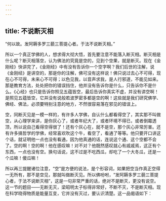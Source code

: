 ```yaml
---
---
---
```

title: 不说断灭相
---




“何以故。发阿耨多罗三藐三菩提心者。于法不说断灭相。”

所以一个真正学佛的人，想求得大彻大悟，首先要注意不能落入断灭相。断灭相是什么呢？断灭相落空，认为佛法的究竟是空的，见到个空果，就是断灭。现在《金刚经》快讲完了，《金刚经》中有没有告诉你一个空字啊？我们后世的注解，说《金刚经》是讲空的，那是你的注解，佛可没有这样说！佛只说过去心不可得，现在心不可得，未来心不可得；以色见我，以音声求我，是人行邪道，不能见如来。那是教育方法，处处把你的错误挡住，他并没有告诉你是什么，只告诉你不是什么。《心经》也只是告诉你照见五蕴皆空，最后告诉你真实不虚，并没有讲空啊！是照见五蕴皆空，它并没有说般若波罗密多都是空的啊！这些就是我们研究佛学、佛经、佛法，必须要特别注意的地方，不然很容易落在邪见的错误上。

空，同断灭见是一模一样的，有许多人学佛，自认什么都看得空了，其实那不叫做空，从心理学来讲，是你灰心了，或者年纪大了，或者环境不得已，或者倒霉透顶，所以说自己看得空得很了！还有个灰心在，就不是空，那个灰心非常厉害。还有许多搞哲学的学佛，经常喜欢吹这个牛，看空了，看通了等等。他只要开口讲这个话，就证明他一点也没有看通，因为他真通的话，连说这个通、这个空都不会了。空的啊！空的啊！他在感叹嘛！对不对？他既然感叹就心有戚戚焉，这正有个东西，一点也没有空。换句话说，这不过是不吃西瓜，却吃了一个大冬瓜，还是一个瓜嘛！傻瓜嘛！

所以再三提醒诸位注意，“空”是方便的说法，是个形容词，如果把空当作真正空得一无所有，那不是空见，那就叫做断灭见。所以佛吩咐，“发阿耨多罗三藐三菩提心者，于法不说断灭相”，这是一句非常严重的话，绝对不是断灭，更没有说空。这一节的题目——无断无灭，梁昭明太子标得非常好，不断不灭，不是断灭相。现在科学晓得物质是能量互变，它并没有灭过，要认识清楚。这一品偈语如下：